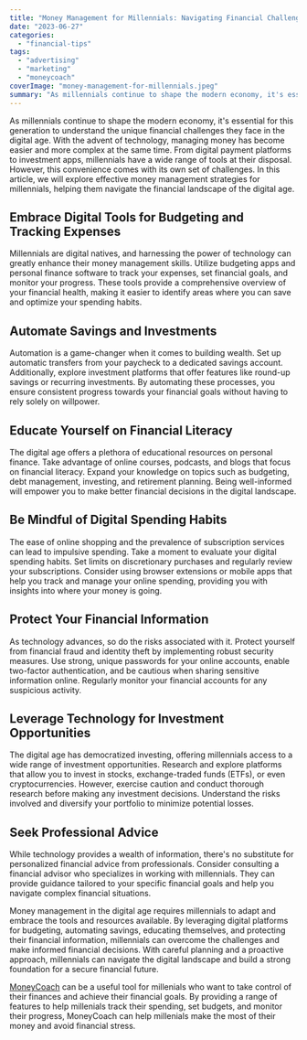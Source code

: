 ```yaml
---
title: "Money Management for Millennials: Navigating Financial Challenges in the Digital Age"
date: "2023-06-27"
categories: 
  - "financial-tips"
tags: 
  - "advertising"
  - "marketing"
  - "moneycoach"
coverImage: "money-management-for-millennials.jpeg"
summary: "As millennials continue to shape the modern economy, it's essential for this generation to understand the unique financial challenges they face in the digital age."
---
```


As millennials continue to shape the modern economy, it's essential for this generation to understand the unique financial challenges they face in the digital age. With the advent of technology, managing money has become easier and more complex at the same time. From digital payment platforms to investment apps, millennials have a wide range of tools at their disposal. However, this convenience comes with its own set of challenges. In this article, we will explore effective money management strategies for millennials, helping them navigate the financial landscape of the digital age.

## Embrace Digital Tools for Budgeting and Tracking Expenses
Millennials are digital natives, and harnessing the power of technology can greatly enhance their money management skills. Utilize budgeting apps and personal finance software to track your expenses, set financial goals, and monitor your progress. These tools provide a comprehensive overview of your financial health, making it easier to identify areas where you can save and optimize your spending habits.

## Automate Savings and Investments
Automation is a game-changer when it comes to building wealth. Set up automatic transfers from your paycheck to a dedicated savings account. Additionally, explore investment platforms that offer features like round-up savings or recurring investments. By automating these processes, you ensure consistent progress towards your financial goals without having to rely solely on willpower.

## Educate Yourself on Financial Literacy
The digital age offers a plethora of educational resources on personal finance. Take advantage of online courses, podcasts, and blogs that focus on financial literacy. Expand your knowledge on topics such as budgeting, debt management, investing, and retirement planning. Being well-informed will empower you to make better financial decisions in the digital landscape.

## Be Mindful of Digital Spending Habits
The ease of online shopping and the prevalence of subscription services can lead to impulsive spending. Take a moment to evaluate your digital spending habits. Set limits on discretionary purchases and regularly review your subscriptions. Consider using browser extensions or mobile apps that help you track and manage your online spending, providing you with insights into where your money is going.

## Protect Your Financial Information
As technology advances, so do the risks associated with it. Protect yourself from financial fraud and identity theft by implementing robust security measures. Use strong, unique passwords for your online accounts, enable two-factor authentication, and be cautious when sharing sensitive information online. Regularly monitor your financial accounts for any suspicious activity.

## Leverage Technology for Investment Opportunities
The digital age has democratized investing, offering millennials access to a wide range of investment opportunities. Research and explore platforms that allow you to invest in stocks, exchange-traded funds (ETFs), or even cryptocurrencies. However, exercise caution and conduct thorough research before making any investment decisions. Understand the risks involved and diversify your portfolio to minimize potential losses.

## Seek Professional Advice

While technology provides a wealth of information, there's no substitute for personalized financial advice from professionals. Consider consulting a financial advisor who specializes in working with millennials. They can provide guidance tailored to your specific financial goals and help you navigate complex financial situations.

Money management in the digital age requires millennials to adapt and embrace the tools and resources available. By leveraging digital platforms for budgeting, automating savings, educating themselves, and protecting their financial information, millennials can overcome the challenges and make informed financial decisions. With careful planning and a proactive approach, millennials can navigate the digital landscape and build a strong foundation for a secure financial future.

[MoneyCoach](/) can be a useful tool for millenials who want to take control of their finances and achieve their financial goals. By providing a range of features to help millenials track their spending, set budgets, and monitor their progress, MoneyCoach can help millenials make the most of their money and avoid financial stress.